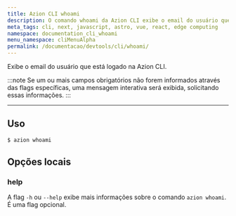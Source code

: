 ```yaml
---
title: Azion CLI whoami
description: O comando whoami da Azion CLI exibe o email do usuário que está logado.
meta_tags: cli, next, javascript, astro, vue, react, edge computing
namespace: documentation_cli_whoami
menu_namespace: cliMenuAlpha
permalink: /documentacao/devtools/cli/whoami/
---
```


Exibe o email do usuário que está logado na Azion CLI.

:::note
Se um ou mais campos obrigatórios não forem informados através das flags específicas, uma mensagem interativa será exibida, solicitando essas informações.
:::

---

## Uso

```bash
$ azion whoami
```

## Opções locais

### help

A flag `-h` ou `--help` exibe mais informações sobre o comando `azion whoami`. É uma flag opcional.
